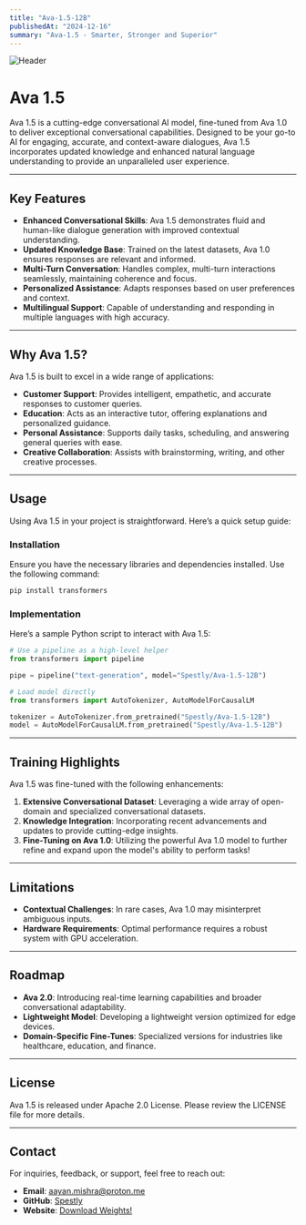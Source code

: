 ```yaml
---
title: "Ava-1.5-12B"
publishedAt: "2024-12-16"
summary: "Ava-1.5 - Smarter, Stronger and Superior"
---
```

![Header](https://raw.githubusercontent.com/Aayan-Mishra/Images/refs/heads/main/Ava%201.5.png)

# Ava 1.5

Ava 1.5 is a cutting-edge conversational AI model, fine-tuned from Ava 1.0 to deliver exceptional conversational capabilities. Designed to be your go-to AI for engaging, accurate, and context-aware dialogues, Ava 1.5 incorporates updated knowledge and enhanced natural language understanding to provide an unparalleled user experience.

---

## Key Features

- **Enhanced Conversational Skills**: Ava 1.5 demonstrates fluid and human-like dialogue generation with improved contextual understanding.
- **Updated Knowledge Base**: Trained on the latest datasets, Ava 1.0 ensures responses are relevant and informed.
- **Multi-Turn Conversation**: Handles complex, multi-turn interactions seamlessly, maintaining coherence and focus.
- **Personalized Assistance**: Adapts responses based on user preferences and context.
- **Multilingual Support**: Capable of understanding and responding in multiple languages with high accuracy.

---

## Why Ava 1.5?

Ava 1.5 is built to excel in a wide range of applications:

- **Customer Support**: Provides intelligent, empathetic, and accurate responses to customer queries.
- **Education**: Acts as an interactive tutor, offering explanations and personalized guidance.
- **Personal Assistance**: Supports daily tasks, scheduling, and answering general queries with ease.
- **Creative Collaboration**: Assists with brainstorming, writing, and other creative processes.

---

## Usage

Using Ava 1.5 in your project is straightforward. Here’s a quick setup guide:

### Installation

Ensure you have the necessary libraries and dependencies installed. Use the following command:

```bash
pip install transformers
```

### Implementation

Here’s a sample Python script to interact with Ava 1.5:

```python
# Use a pipeline as a high-level helper
from transformers import pipeline

pipe = pipeline("text-generation", model="Spestly/Ava-1.5-12B") 

# Load model directly
from transformers import AutoTokenizer, AutoModelForCausalLM

tokenizer = AutoTokenizer.from_pretrained("Spestly/Ava-1.5-12B")
model = AutoModelForCausalLM.from_pretrained("Spestly/Ava-1.5-12B")
```

---

## Training Highlights

Ava 1.5 was fine-tuned with the following enhancements:

1. **Extensive Conversational Dataset**: Leveraging a wide array of open-domain and specialized conversational datasets.
2. **Knowledge Integration**: Incorporating recent advancements and updates to provide cutting-edge insights.
3. **Fine-Tuning on Ava 1.0**: Utilizing the powerful Ava 1.0 model to further refine and expand upon the model's ability to perform tasks!


---

## Limitations

- **Contextual Challenges**: In rare cases, Ava 1.0 may misinterpret ambiguous inputs.
- **Hardware Requirements**: Optimal performance requires a robust system with GPU acceleration.

---

## Roadmap

- **Ava 2.0**: Introducing real-time learning capabilities and broader conversational adaptability.
- **Lightweight Model**: Developing a lightweight version optimized for edge devices.
- **Domain-Specific Fine-Tunes**: Specialized versions for industries like healthcare, education, and finance.

---

## License

Ava 1.5 is released under Apache 2.0 License. Please review the LICENSE file for more details.

---

## Contact

For inquiries, feedback, or support, feel free to reach out:

- **Email**: aayan.mishra@proton.me
- **GitHub**: [Spestly](https://github.com/Aayan-Mishra)
- **Website**: [Download Weights!](https://huggingface.co/Spestly/Ava-1.5-12B)
